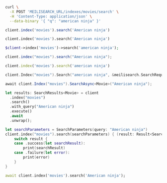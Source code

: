 <CodeGroup>

```bash cURL
curl \
  -X POST 'MEILISEARCH_URL/indexes/movies/search' \
  -H 'Content-Type: application/json' \
  --data-binary '{ "q": "american ninja" }'
```

```javascript JS
client.index('movies').search('American ninja')
```

```python Python
client.index('movies').search('American ninja')
```

```php PHP
$client->index('movies')->search('american ninja');
```

```java Java
client.index("movies").search("American ninja");
```

```ruby Ruby
client.index('movies').search('american ninja')
```

```go Go
client.Index("movies").Search("american ninja", &meilisearch.SearchRequest{})
```

```csharp C#
await client.Index("movies").SearchAsync<Movie>("American ninja");
```

```rust Rust
let results: SearchResults<Movie> = client
  .index("movies")
  .search()
  .with_query("American ninja")
  .execute()
  .await
  .unwrap();
```

```swift Swift
let searchParameters = SearchParameters(query: "American ninja")
client.index("movies").search(searchParameters) { (result: Result<Searchable<Movie>, Swift.Error>) in
    switch result {
    case .success(let searchResult):
        print(searchResult)
    case .failure(let error):
        print(error)
    }
}
```

```dart Dart
await client.index('movies').search('American ninja');
```
</CodeGroup>